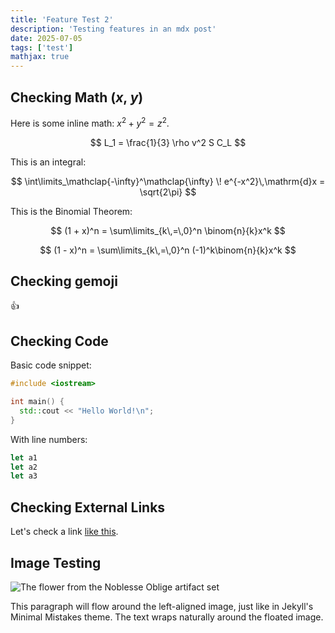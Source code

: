 ```yaml
---
title: 'Feature Test 2'
description: 'Testing features in an mdx post'
date: 2025-07-05
tags: ['test']
mathjax: true
---
```


## Checking Math ($x$, $y$)

Here is some inline math: $x^2 + y^2 = z^2$.

$$
L_1 = \frac{1}{3} \rho v^2 S C_L
$$

This is an integral:

$$
\int\limits_\mathclap{-\infty}^\mathclap{\infty} \! e^{-x^2}\,\mathrm{d}x = \sqrt{2\pi}
$$

This is the Binomial Theorem:

$$
(1 + x)^n = \sum\limits_{k\,=\,0}^n \binom{n}{k}x^k
$$

$$
(1 - x)^n = \sum\limits_{k\,=\,0}^n (-1)^k\binom{n}{k}x^k
$$

## Checking gemoji

:+1:

## Checking Code

Basic code snippet:

```cpp
#include <iostream>

int main() {
  std::cout << "Hello World!\n";
}
```

With line numbers:

```js showLineNumbers=true
let a1
let a2
let a3
```

## Checking External Links

Let's check a link [like this](https://www.mathjax.org/).

## Image Testing

<Image 
  src={royalFlora} 
  alt="The flower from the Noblesse Oblige artifact set"
  width={200}
  class="align-left"
/>

This paragraph will flow around the left-aligned image, just like in Jekyll's Minimal Mistakes theme. The text wraps naturally around the floated image.

